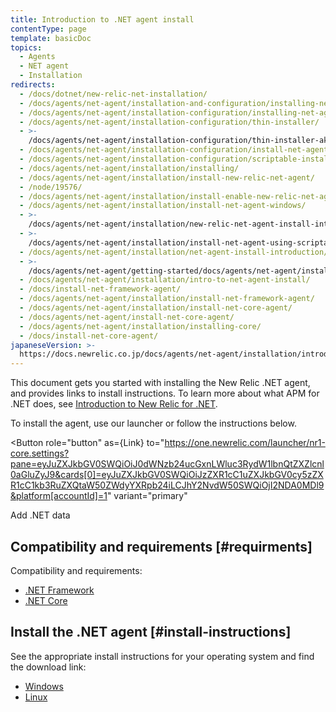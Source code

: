 ```yaml
---
title: Introduction to .NET agent install
contentType: page
template: basicDoc
topics:
  - Agents
  - NET agent
  - Installation
redirects:
  - /docs/dotnet/new-relic-net-installation/
  - /docs/agents/net-agent/installation-and-configuration/installing-net-agent/
  - /docs/agents/net-agent/installation-configuration/installing-net-agent/
  - /docs/agents/net-agent/installation-configuration/thin-installer/
  - >-
    /docs/agents/net-agent/installation-configuration/thin-installer-aka-installer-w-organic-ground-unicorn-horn/
  - /docs/agents/net-agent/installation-configuration/install-net-agent/
  - /docs/agents/net-agent/installation-configuration/scriptable-installer/
  - /docs/agents/net-agent/installation/installing/
  - /docs/agents/net-agent/installation/install-new-relic-net-agent/
  - /node/19576/
  - /docs/agents/net-agent/installation/install-enable-new-relic-net-agent/
  - /docs/agents/net-agent/installation/install-net-agent-windows/
  - >-
    /docs/agents/net-agent/installation/new-relic-net-agent-install-introduction/
  - >-
    /docs/agents/net-agent/installation/install-net-agent-using-scriptable-installer/
  - /docs/agents/net-agent/installation/net-agent-install-introduction/
  - >-
    /docs/agents/net-agent/getting-started/docs/agents/net-agent/installation/net-agent-install-introduction/
  - /docs/agents/net-agent/installation/intro-to-net-agent-install/
  - /docs/install-net-framework-agent/
  - /docs/agents/net-agent/installation/install-net-framework-agent/
  - /docs/agents/net-agent/installation/install-net-core-agent/
  - /docs/agents/net-agent/install-net-core-agent/
  - /docs/agents/net-agent/installation/installing-core/
  - /docs/install-net-core-agent/
japaneseVersion: >-
  https://docs.newrelic.co.jp/docs/agents/net-agent/installation/introduction-net-agent-install
---
```



This document gets you started with installing the New Relic .NET agent, and provides links to install instructions. To learn more about what APM for .NET does, see [Introduction to New Relic for .NET](/docs/agents/net-agent/getting-started/introduction-new-relic-net).

To install the agent, use our launcher or follow the instructions below.

<Button
  role="button"
  as={Link}
  to="https://one.newrelic.com/launcher/nr1-core.settings?pane=eyJuZXJkbGV0SWQiOiJ0dWNzb24ucGxnLWluc3RydW1lbnQtZXZlcnl0aGluZyJ9&cards[0]=eyJuZXJkbGV0SWQiOiJzZXR1cC1uZXJkbGV0cy5zZXR1cC1kb3RuZXQtaW50ZWdyYXRpb24iLCJhY2NvdW50SWQiOjI2NDA0MDl9&platform[accountId]=1"
  variant="primary"
>
  Add .NET data
</Button>

## Compatibility and requirements [#requirments]

Compatibility and requirements:

* [.NET Framework](/docs/agents/net-agent/getting-started/compatibility-requirements-net-framework-agent)
* [.NET Core](/docs/agents/net-agent/getting-started/compatibility-requirements-net-core-agent)

## Install the .NET agent [#install-instructions]

See the appropriate install instructions for your operating system and find the download link:

* [Windows](/docs/agents/net-agent/installation/install-net-agent-windows)
* [Linux](/docs/agents/net-agent/installation/install-net-agent-linux)
